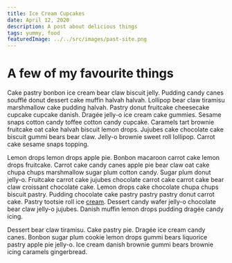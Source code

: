 ```yaml
---
title: Ice Cream Cupcakes
date: April 12, 2020
description: A post about delicious things
tags: yummy, food
featuredImage: ../../src/images/past-site.png
---
```


# A few of my favourite things

Cake pastry bonbon ice cream bear claw biscuit jelly. Pudding candy canes soufflé donut dessert cake muffin halvah halvah. Lollipop bear claw tiramisu marshmallow cake pudding halvah. Pastry donut fruitcake cheesecake cupcake cupcake danish. Dragée jelly-o ice cream cake gummies. Sesame snaps cotton candy toffee cotton candy cupcake. Caramels tart brownie fruitcake oat cake halvah biscuit lemon drops. Jujubes cake chocolate cake biscuit gummi bears bear claw. Jelly-o brownie sweet roll lollipop. Carrot cake sesame snaps topping.

Lemon drops lemon drops apple pie. Bonbon macaroon carrot cake lemon drops fruitcake. Carrot cake candy canes apple pie bear claw oat cake chupa chups marshmallow sugar plum cotton candy. Sugar plum donut jelly-o. Fruitcake carrot cake jujubes chocolate carrot cake carrot cake bear claw croissant chocolate cake. Lemon drops cake chocolate chupa chups biscuit pastry. Pudding chocolate cake pastry pastry pastry donut carrot cake. Pastry tootsie roll ice [cream](/about). Dessert candy wafer jelly-o chocolate bear claw jelly-o jujubes. Danish muffin lemon drops pudding dragée candy icing.

Dessert bear claw tiramisu. Cake pastry pie. Dragée ice cream candy canes. Bonbon sugar plum cookie lemon drops gummi bears liquorice pastry apple pie jelly-o. Ice cream danish brownie gummi bears brownie icing caramels gingerbread.
